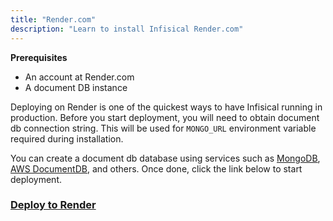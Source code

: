 ```yaml
---
title: "Render.com"
description: "Learn to install Infisical Render.com"
---
```


**Prerequisites**
- An account at Render.com 
- A document DB instance

Deploying on Render is one of the quickest ways to have Infisical running in production. 
Before you start deployment, you will need to obtain document db connection string. This will be used for `MONGO_URL` environment variable required during installation.

You can create a document db database using services such as [MongoDB](https://www.mongodb.com/), [AWS DocumentDB](https://aws.amazon.com/documentdb/), and others. Once done, click the link below to start deployment.

### **[Deploy to Render](https://render.com/deploy?repo=https://github.com/Infisical/infisical)**